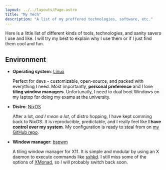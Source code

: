 ```yaml
---
layout: ../../layouts/Page.astro
title: "My Tech"
description: "A list of my preffered technologies, software, etc."
---
```


Here is a little list of different kinds of tools, technologies, and sanity savers I use and like. I will try my best to explain why I use them or if I just find them cool and fun. 

## Environment

- **Operating system**: [Linux](https://en.wikipedia.org/wiki/Linux)

  Perfect for devs - customizable, open-source, and packed with everything I need. Most importantly, **personal preference** and I love **tiling window managers**. Unfortunatly, I need to dual boot Windows on my laptop for doing my exams at the university.

- **Distro**: [NixOS](https://nixos.org/)

  After a lot, *and I mean a lot*, of distro hopping, I have kept comming back to NixOS. It is reproducible, predictable, and I really feel like **I have control over my system**. My configuration is ready to steal from on [my GitHub repo](https://github.com/jakobbekken/nixos-config).

- **Window manager**: [bspwm](https://github.com/baskerville/bspwm)

  A tiling window manager for X11. It is simple and modular by using an X daemon to execute commands like [sxhkd](https://github.com/baskerville/sxhkd). I still miss some of the options of [XMonad](https://xmonad.org/), so I will probably switch back soon.
